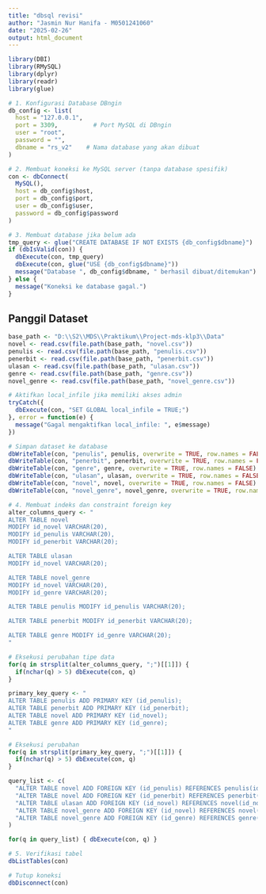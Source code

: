 ```yaml
---
title: "dbsql revisi"
author: "Jasmin Nur Hanifa - M0501241060"
date: "2025-02-26"
output: html_document
---
```


```r
library(DBI)
library(RMySQL)
library(dplyr)
library(readr)
library(glue)
```

```r
# 1. Konfigurasi Database DBngin
db_config <- list(
  host = "127.0.0.1",
  port = 3309,          # Port MySQL di DBngin
  user = "root",
  password = "",
  dbname = "rs_v2"    # Nama database yang akan dibuat
)
```

```r
# 2. Membuat koneksi ke MySQL server (tanpa database spesifik)
con <- dbConnect(
  MySQL(),
  host = db_config$host,
  port = db_config$port,
  user = db_config$user,
  password = db_config$password
)

# 3. Membuat database jika belum ada
tmp_query <- glue("CREATE DATABASE IF NOT EXISTS {db_config$dbname}")
if (dbIsValid(con)) {
  dbExecute(con, tmp_query)
  dbExecute(con, glue("USE {db_config$dbname}"))
  message("Database ", db_config$dbname, " berhasil dibuat/ditemukan")
} else {
  message("Koneksi ke database gagal.")
}
```

## Panggil Dataset

```r
base_path <- "D:\\S2\\MDS\\Praktikum\\Project-mds-klp3\\Data"
novel <- read.csv(file.path(base_path, "novel.csv"))
penulis <- read.csv(file.path(base_path, "penulis.csv"))
penerbit <- read.csv(file.path(base_path, "penerbit.csv"))
ulasan <- read.csv(file.path(base_path, "ulasan.csv"))
genre <- read.csv(file.path(base_path, "genre.csv"))
novel_genre <- read.csv(file.path(base_path, "novel_genre.csv"))
```

```r
# Aktifkan local_infile jika memiliki akses admin
tryCatch({
  dbExecute(con, "SET GLOBAL local_infile = TRUE;")
}, error = function(e) {
  message("Gagal mengaktifkan local_infile: ", e$message)
})

# Simpan dataset ke database
dbWriteTable(con, "penulis", penulis, overwrite = TRUE, row.names = FALSE)
dbWriteTable(con, "penerbit", penerbit, overwrite = TRUE, row.names = FALSE)
dbWriteTable(con, "genre", genre, overwrite = TRUE, row.names = FALSE)
dbWriteTable(con, "ulasan", ulasan, overwrite = TRUE, row.names = FALSE)
dbWriteTable(con, "novel", novel, overwrite = TRUE, row.names = FALSE)
dbWriteTable(con, "novel_genre", novel_genre, overwrite = TRUE, row.names = FALSE)
```

```r
# 4. Membuat indeks dan constraint foreign key
alter_columns_query <- "
ALTER TABLE novel 
MODIFY id_novel VARCHAR(20),
MODIFY id_penulis VARCHAR(20),
MODIFY id_penerbit VARCHAR(20);

ALTER TABLE ulasan 
MODIFY id_novel VARCHAR(20);

ALTER TABLE novel_genre 
MODIFY id_novel VARCHAR(20),
MODIFY id_genre VARCHAR(20);

ALTER TABLE penulis MODIFY id_penulis VARCHAR(20);

ALTER TABLE penerbit MODIFY id_penerbit VARCHAR(20);

ALTER TABLE genre MODIFY id_genre VARCHAR(20);
"

# Eksekusi perubahan tipe data
for(q in strsplit(alter_columns_query, ";")[[1]]) {
  if(nchar(q) > 5) dbExecute(con, q)
}

primary_key_query <- "
ALTER TABLE penulis ADD PRIMARY KEY (id_penulis);
ALTER TABLE penerbit ADD PRIMARY KEY (id_penerbit);
ALTER TABLE novel ADD PRIMARY KEY (id_novel);
ALTER TABLE genre ADD PRIMARY KEY (id_genre);
"

# Eksekusi perubahan
for(q in strsplit(primary_key_query, ";")[[1]]) {
  if(nchar(q) > 5) dbExecute(con, q)
}

query_list <- c(
  "ALTER TABLE novel ADD FOREIGN KEY (id_penulis) REFERENCES penulis(id_penulis)",
  "ALTER TABLE novel ADD FOREIGN KEY (id_penerbit) REFERENCES penerbit(id_penerbit)",
  "ALTER TABLE ulasan ADD FOREIGN KEY (id_novel) REFERENCES novel(id_novel)",
  "ALTER TABLE novel_genre ADD FOREIGN KEY (id_novel) REFERENCES novel(id_novel)",
  "ALTER TABLE novel_genre ADD FOREIGN KEY (id_genre) REFERENCES genre(id_genre)"
)

for(q in query_list) { dbExecute(con, q) }
```

```r
# 5. Verifikasi tabel
dbListTables(con)
```

```r
# Tutup koneksi
dbDisconnect(con)
```

